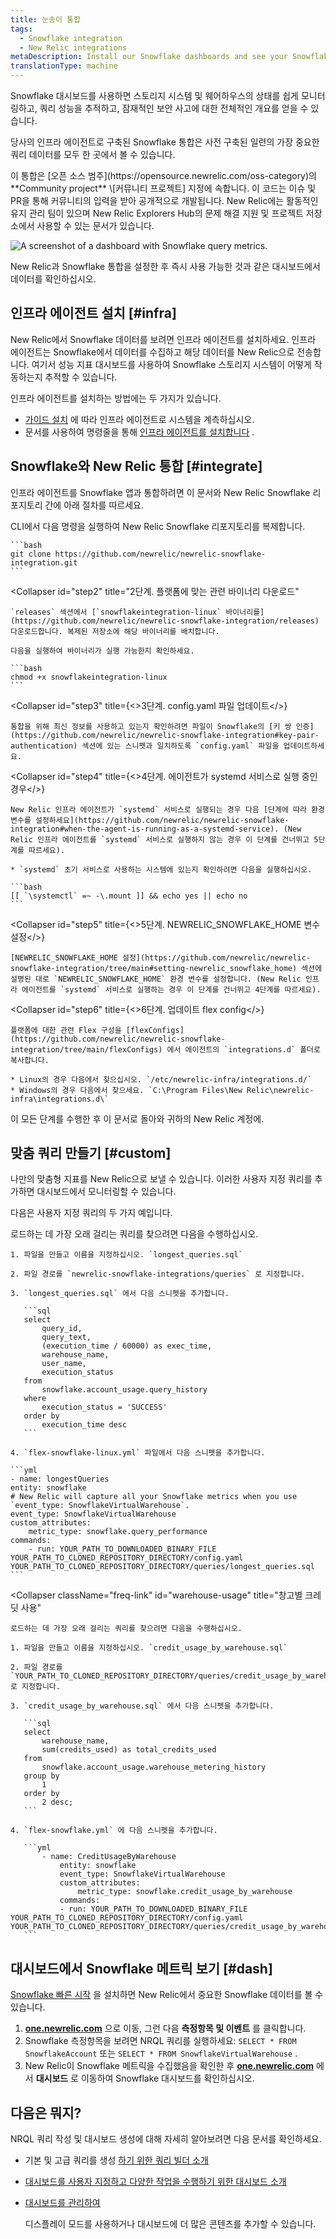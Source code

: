 ```yaml
---
title: 눈송이 통합
tags:
  - Snowflake integration
  - New Relic integrations
metaDescription: Install our Snowflake dashboards and see your Snowflake data in New Relic.
translationType: machine
---
```



Snowflake 대시보드를 사용하면 스토리지 시스템 및 웨어하우스의 상태를 쉽게 모니터링하고, 쿼리 성능을 추적하고, 잠재적인 보안 사고에 대한 전체적인 개요를 얻을 수 있습니다.

당사의 인프라 에이전트로 구축된 Snowflake 통합은 사전 구축된 일련의 <InlinePopover type="dashboards"/>가장 중요한 쿼리 데이터를 모두 한 곳에서 볼 수 있습니다.

<Callout variant="tip">
  이 통합은 [오픈 소스 범주](https://opensource.newrelic.com/oss-category)의 **Community project** \[커뮤니티 프로젝트] 지정에 속합니다. 이 코드는 이슈 및 PR을 통해 커뮤니티의 입력을 받아 공개적으로 개발됩니다. New Relic에는 활동적인 유지 관리 팀이 있으며 New Relic Explorers Hub의 문제 해결 지원 및 프로젝트 저장소에서 사용할 수 있는 문서가 있습니다.
</Callout>

<img
  src={infrastructureSnowflakeDashboard}
  title="Snowflake dashboard"
  alt="A screenshot of a dashboard with Snowflake query metrics."
/>

<figcaption>
  New Relic과 Snowflake 통합을 설정한 후 즉시 사용 가능한 것과 같은 대시보드에서 데이터를 확인하십시오.
</figcaption>

## 인프라 에이전트 설치 [#infra]

New Relic에서 Snowflake 데이터를 보려면 인프라 에이전트를 설치하세요. 인프라 에이전트는 Snowflake에서 데이터를 수집하고 해당 데이터를 New Relic으로 전송합니다. 여기서 성능 지표 대시보드를 사용하여 Snowflake 스토리지 시스템이 어떻게 작동하는지 추적할 수 있습니다.

인프라 에이전트를 설치하는 방법에는 두 가지가 있습니다.

* [가이드 설치](https://one.newrelic.com/marketplace?state=8f14e646-461e-b010-4675-3a0658bb3d20) 에 따라 인프라 에이전트로 시스템을 계측하십시오.
* 문서를 사용하여 명령줄을 통해 [인프라 에이전트를 설치합니다](/docs/infrastructure/install-infrastructure-agent/linux-installation/install-infrastructure-monitoring-agent-linux) .

## Snowflake와 New Relic 통합 [#integrate]

인프라 에이전트를 Snowflake 앱과 통합하려면 이 문서와 New Relic Snowflake 리포지토리 간에 아래 절차를 따르세요.

<CollapserGroup>
  <Collapser
    id="step1"
    title="1단계. Snowflake 리포지토리 복제"
  >
    CLI에서 다음 명령을 실행하여 New Relic Snowflake 리포지토리를 복제합니다.

    ```bash
    git clone https://github.com/newrelic/newrelic-snowflake-integration.git
    ```
  </Collapser>

  <Collapser
    id="step2"
    title="2단계. 플랫폼에 맞는 관련 바이너리 다운로드"
  >
    `releases` 섹션에서 [`snowflakeintegration-linux` 바이너리를](https://github.com/newrelic/newrelic-snowflake-integration/releases) 다운로드합니다. 복제된 저장소에 해당 바이너리를 배치합니다.

    다음을 실행하여 바이너리가 실행 가능한지 확인하세요.

    ```bash
    chmod +x snowflakeintegration-linux
    ```
  </Collapser>

  <Collapser
    id="step3"
    title={<>3단계. <InlineCode>config.yaml</InlineCode> 파일 업데이트</>}
  >
    통합을 위해 최신 정보를 사용하고 있는지 확인하려면 파일이 Snowflake의 [키 쌍 인증](https://github.com/newrelic/newrelic-snowflake-integration#key-pair-authentication) 섹션에 있는 스니펫과 일치하도록 `config.yaml` 파일을 업데이트하세요.
  </Collapser>

  <Collapser
    id="step4"
    title={<>4단계. 에이전트가 <InlineCode>systemd</InlineCode> 서비스로 실행 중인 경우</>}
  >
    New Relic 인프라 에이전트가 `systemd` 서비스로 실행되는 경우 다음 [단계에 따라 환경 변수를 설정하세요](https://github.com/newrelic/newrelic-snowflake-integration#when-the-agent-is-running-as-a-systemd-service). (New Relic 인프라 에이전트를 `systemd` 서비스로 실행하지 않는 경우 이 단계를 건너뛰고 5단계를 따르세요).

    * `systemd` 초기 서비스로 사용하는 시스템에 있는지 확인하려면 다음을 실행하십시오.

    ```bash
    [[ `\systemctl` =~ -\.mount ]] && echo yes || echo no 
    ```
  </Collapser>

  <Collapser
    id="step5"
    title={<>5단계. <InlineCode>NEWRELIC_SNOWFLAKE_HOME</InlineCode> 변수 설정</>}
  >
    [NEWRELIC_SNOWFLAKE_HOME 설정](https://github.com/newrelic/newrelic-snowflake-integration/tree/main#setting-newrelic_snowflake_home) 섹션에 설명된 대로 `NEWRELIC_SNOWFLAKE_HOME` 환경 변수를 설정합니다. (New Relic 인프라 에이전트를 `systemd` 서비스로 실행하는 경우 이 단계를 건너뛰고 4단계를 따르세요).
  </Collapser>

  <Collapser
    id="step6"
    title={<>6단계. 업데이트 <InlineCode>flex config</InlineCode></>}
  >
    플랫폼에 대한 관련 Flex 구성을 [flexConfigs](https://github.com/newrelic/newrelic-snowflake-integration/tree/main/flexConfigs) 에서 에이전트의 `integrations.d` 폴더로 복사합니다.

    * Linux의 경우 다음에서 찾으십시오. `/etc/newrelic-infra/integrations.d/`
    * Windows의 경우 다음에서 찾으세요. `C:\Program Files\New Relic\newrelic-infra\integrations.d\`
  </Collapser>
</CollapserGroup>

이 모든 단계를 수행한 후 이 문서로 돌아와 <InlinePopover type="dashboards"/>귀하의 New Relic 계정에.

## 맞춤 쿼리 만들기 [#custom]

나만의 맞춤형 지표를 New Relic으로 보낼 수 있습니다. 이러한 사용자 지정 쿼리를 추가하면 대시보드에서 모니터링할 수 있습니다.

다음은 사용자 지정 쿼리의 두 가지 예입니다.

<CollapserGroup>
  <Collapser
    className="freq-link"
    id="longest"
    title="가장 긴 쿼리"
  >
    로드하는 데 가장 오래 걸리는 쿼리를 찾으려면 다음을 수행하십시오.

    1. 파일을 만들고 이름을 지정하십시오. `longest_queries.sql`

    2. 파일 경로를 `newrelic-snowflake-integrations/queries` 로 지정합니다.

    3. `longest_queries.sql` 에서 다음 스니펫을 추가합니다.

       ```sql
       select 
           query_id, 
           query_text,
           (execution_time / 60000) as exec_time,
           warehouse_name,
           user_name,
           execution_status
       from 
           snowflake.account_usage.query_history 
       where 
           execution_status = 'SUCCESS' 
       order by 
           execution_time desc
       ```

    4. `flex-snowflake-linux.yml` 파일에서 다음 스니펫을 추가합니다.

    ```yml
    - name: longestQueries
    entity: snowflake
    # New Relic will capture all your Snowflake metrics when you use `event_type: SnowflakeVirtualWarehouse`. 
    event_type: SnowflakeVirtualWarehouse
    custom_attributes:
        metric_type: snowflake.query_performance
    commands: 
        - run: YOUR_PATH_TO_DOWNLOADED_BINARY_FILE YOUR_PATH_TO_CLONED_REPOSITORY_DIRECTORY/config.yaml YOUR_PATH_TO_CLONED_REPOSITORY_DIRECTORY/queries/longest_queries.sql
    ```
  </Collapser>

  <Collapser
    className="freq-link"
    id="warehouse-usage"
    title="창고별 크레딧 사용"
  >
    로드하는 데 가장 오래 걸리는 쿼리를 찾으려면 다음을 수행하십시오.

    1. 파일을 만들고 이름을 지정하십시오. `credit_usage_by_warehouse.sql`

    2. 파일 경로를 `YOUR_PATH_TO_CLONED_REPOSITORY_DIRECTORY/queries/credit_usage_by_warehouse.sql` 로 지정합니다.

    3. `credit_usage_by_warehouse.sql` 에서 다음 스니펫을 추가합니다.

       ```sql
       select 
           warehouse_name, 
           sum(credits_used) as total_credits_used 
       from 
           snowflake.account_usage.warehouse_metering_history 
       group by 
           1 
       order by 
           2 desc;
       ```

    4. `flex-snowflake.yml` 에 다음 스니펫을 추가합니다.

       ```yml
           - name: CreditUsageByWarehouse
               entity: snowflake
               event_type: SnowflakeVirtualWarehouse
               custom_attributes:
                   metric_type: snowflake.credit_usage_by_warehouse
               commands: 
               - run: YOUR_PATH_TO_DOWNLOADED_BINARY_FILE YOUR_PATH_TO_CLONED_REPOSITORY_DIRECTORY/config.yaml YOUR_PATH_TO_CLONED_REPOSITORY_DIRECTORY/queries/credit_usage_by_warehouse.sql
       ```
  </Collapser>
</CollapserGroup>

## 대시보드에서 Snowflake 메트릭 보기 [#dash]

[Snowflake 빠른 시작](https://newrelic.com/instant-observability/snowflake) 을 설치하면 New Relic에서 중요한 Snowflake 데이터를 볼 수 있습니다.

1. **[one.newrelic.com](https://one.newrelic.com/all-capabilities)** 으로 이동, 그런 다음 **측정항목 및 이벤트** 를 클릭합니다.
2. Snowflake 측정항목을 보려면 NRQL 쿼리를 실행하세요: `SELECT * FROM SnowflakeAccount` 또는 `SELECT * FROM SnowflakeVirtualWarehouse` .
3. New Relic이 Snowflake 메트릭을 수집했음을 확인한 후 **[one.newrelic.com](https://one.newrelic.com/all-capabilities)** 에서 **대시보드** 로 이동하여 Snowflake 대시보드를 확인하십시오.

## 다음은 뭐지?

NRQL 쿼리 작성 및 대시보드 생성에 대해 자세히 알아보려면 다음 문서를 확인하세요.

* 기본 및 고급 쿼리를 생성 [하기 위한 쿼리 빌더 소개](/docs/query-your-data/explore-query-data/query-builder/introduction-query-builder)

* [대시보드를 사용자 지정하고 다양한 작업을 수행하기 위한 대시보드 소개](/docs/query-your-data/explore-query-data/dashboards/introduction-dashboards)

* [대시보드를 관리하여](/docs/query-your-data/explore-query-data/dashboards/manage-your-dashboard)

  <InlinePopover type="dashboards"/>

  디스플레이 모드를 사용하거나 대시보드에 더 많은 콘텐츠를 추가할 수 있습니다.